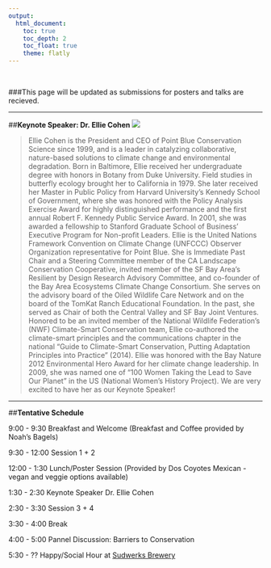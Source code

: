 ```yaml
---
output: 
  html_document:
    toc: true
    toc_depth: 2
    toc_float: true
    theme: flatly
---
```

<br>

###This page will be updated as submissions for posters and talks are recieved. 

***

##**Keynote Speaker: Dr. Ellie Cohen** 
![](pics/ellie.jpg)

>Ellie Cohen is the President and CEO of Point Blue Conservation Science since 1999, and is a leader in catalyzing collaborative, nature-based solutions to climate change and environmental degradation. 
Born in Baltimore, Ellie received her undergraduate degree with honors in Botany from Duke University. Field studies in butterfly ecology brought her to California in 1979. She later received her Master in Public Policy from Harvard University's Kennedy School of Government, where she was honored with the Policy Analysis Exercise Award for highly distinguished performance and the first annual Robert F. Kennedy Public Service Award. In 2001, she was awarded a fellowship to Stanford Graduate School of Business' Executive Program for Non-profit Leaders.
Ellie is the United Nations Framework Convention on Climate Change (UNFCCC) Observer Organization representative for Point Blue. She is Immediate Past Chair and a Steering Committee member of the CA Landscape Conservation Cooperative, invited member of the SF Bay Area's Resilient by Design Research Advisory Committee, and co-founder of the Bay Area Ecosystems Climate Change Consortium. She serves on the advisory board of the Oiled Wildlife Care Network and on the board of the TomKat Ranch Educational Foundation. In the past, she served as Chair of both the Central Valley and SF Bay Joint Ventures.
Honored to be an invited member of the National Wildlife Federation’s (NWF) Climate-Smart Conservation team, Ellie co-authored the climate-smart principles and the communications chapter in the national “Guide to Climate-Smart Conservation, Putting Adaptation Principles into Practice” (2014).
Ellie was honored with the Bay Nature 2012 Environmental Hero Award for her climate change leadership. In 2009, she was named one of "100 Women Taking the Lead to Save Our Planet" in the US (National Women's History Project). We are very excited to have her as our Keynote Speaker! 


***
##**Tentative Schedule**

9:00 - 9:30  Breakfast and Welcome (Breakfast and Coffee provided by Noah's Bagels)

9:30 - 12:00 Session 1 + 2 

12:00 - 1:30 Lunch/Poster Session (Provided by Dos Coyotes Mexican - vegan and veggie options available)

1:30 - 2:30  Keynote Speaker Dr. Ellie Cohen 

2:30 - 3:30  Session 3 + 4

3:30 - 4:00  Break

4:00 - 5:00  Pannel Discussion: Barriers to Conservation 

5:30 - ??    Happy/Social Hour at [Sudwerks Brewery](http://sudwerkbrew.com/) 

